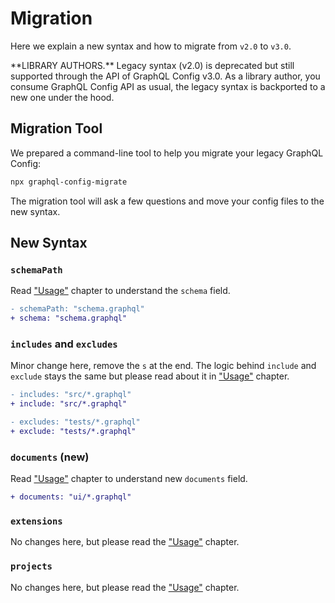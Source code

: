 
# Migration

Here we explain a new syntax and how to migrate from `v2.0` to `v3.0`.

<Callout type="warning" emoji="⚠️">
  **LIBRARY AUTHORS.** Legacy syntax (v2.0) is deprecated but still supported through the API of GraphQL Config v3.0. As
  a library author, you consume GraphQL Config API as usual, the legacy syntax is backported to a new one under the
  hood.
</Callout>

## Migration Tool

We prepared a command-line tool to help you migrate your legacy GraphQL Config:

```sh
npx graphql-config-migrate
```

The migration tool will ask a few questions and move your config files to the new syntax.

## New Syntax

### `schemaPath`

Read ["Usage"](/docs/user/usage#schema) chapter to understand the `schema` field.

```diff
- schemaPath: "schema.graphql"
+ schema: "schema.graphql"
```

### `includes` and `excludes`

Minor change here, remove the `s` at the end. The logic behind `include` and `exclude` stays the same but please read about it in ["Usage"](/docs/user/usage#include--exclude) chapter.

```diff
- includes: "src/*.graphql"
+ include: "src/*.graphql"
```

```diff
- excludes: "tests/*.graphql"
+ exclude: "tests/*.graphql"
```

### `documents` (new)

Read ["Usage"](/docs/user/usage#documents) chapter to understand new `documents` field.

```diff
+ documents: "ui/*.graphql"
```

### `extensions`

No changes here, but please read the ["Usage"](/docs/user/usage#extensions) chapter.

### `projects`

No changes here, but please read the ["Usage"](/docs/user/usage#projects) chapter.
